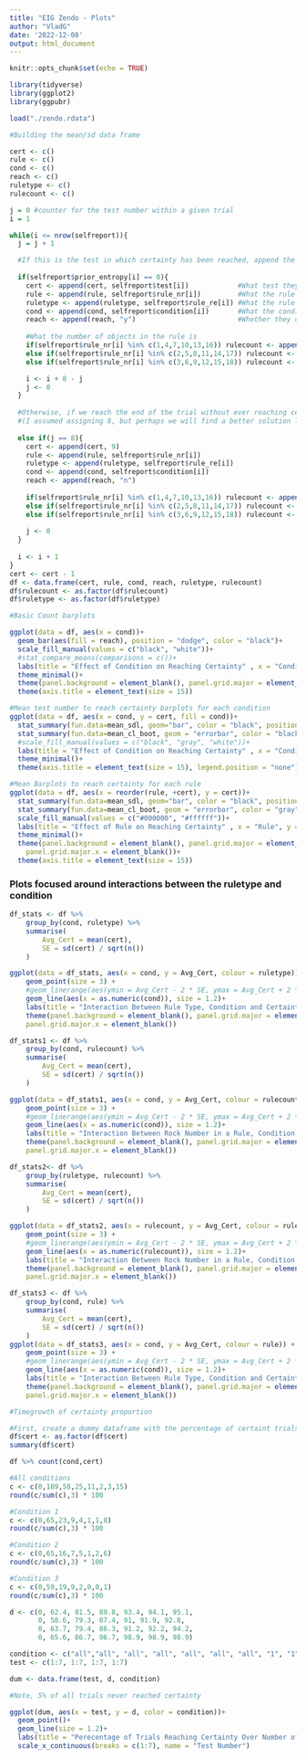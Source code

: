 ---
title: "EIG Zendo - Plots"
author: "VladG"
date: '2022-12-08'
output: html_document
---

  
```{r setup, include=FALSE}
knitr::opts_chunk$set(echo = TRUE)
```

```{r}
library(tidyverse)
library(ggplot2)
library(ggpubr)

load("./zendo.rdata")
```


```{r}
#Building the mean/sd data frame 

cert <- c()
rule <- c()
cond <- c()
reach <- c()
ruletype <- c()
rulecount <- c()

j = 0 #counter for the test number within a given trial
i = 1 

while(i <= nrow(selfreport)){
  j = j + 1

  #If this is the test in which certainty has been reached, append the information to our new dataframe and jump to the next trial
  
  if(selfreport$prior_entropy[i] == 0){ 
    cert <- append(cert, selfreport$test[i])            #What test they reached certainty on
    rule <- append(rule, selfreport$rule_nr[i])         #What the rule number is
    ruletype <- append(ruletype, selfreport$rule_re[i]) #What the rule type is
    cond <- append(cond, selfreport$condition[i])       #What the condition is
    reach <- append(reach, "y")                         #Whether they did finally reach certainty
    
    #What the number of objects in the rule is
    if(selfreport$rule_nr[i] %in% c(1,4,7,10,13,16)) rulecount <- append(rulecount, 1)
    else if(selfreport$rule_nr[i] %in% c(2,5,8,11,14,17)) rulecount <- append(rulecount, 2)
    else if(selfreport$rule_nr[i] %in% c(3,6,9,12,15,18)) rulecount <- append(rulecount, 3)

    i <- i + 8 - j 
    j <- 0
  }
  
  #Otherwise, if we reach the end of the trial without ever reaching certainty, do this 
  #(I assumed assigning 8, but perhaps we will find a better solution later)
  
  else if(j == 8){
    cert <- append(cert, 9)
    rule <- append(rule, selfreport$rule_nr[i])
    ruletype <- append(ruletype, selfreport$rule_re[i])
    cond <- append(cond, selfreport$condition[i])
    reach <- append(reach, "n")
    
    if(selfreport$rule_nr[i] %in% c(1,4,7,10,13,16)) rulecount <- append(rulecount, 1)
    else if(selfreport$rule_nr[i] %in% c(2,5,8,11,14,17)) rulecount <- append(rulecount, 2)
    else if(selfreport$rule_nr[i] %in% c(3,6,9,12,15,18)) rulecount <- append(rulecount, 3)
    
    j <- 0
  }
  
  i <- i + 1
}
cert <- cert - 1
df <- data.frame(cert, rule, cond, reach, ruletype, rulecount)
df$rulecount <- as.factor(df$rulecount)
df$ruletype <- as.factor(df$ruletype)
```

```{r}
#Basic Count barplots

ggplot(data = df, aes(x = cond))+
  geom_bar(aes(fill = reach), position = "dodge", color = "black")+
  scale_fill_manual(values = c("black", "white"))+
  #stat_compare_means(comparisons = c())+
  labs(title = "Effect of Condition on Reaching Certainty" , x = "Condition", y = "Nr. of Trials That Reached Certainty")+
  theme_minimal()+
  theme(panel.background = element_blank(), panel.grid.major = element_line(color = "#DAE1E7"), panel.grid.major.x = element_blank())+
  theme(axis.title = element_text(size = 15))
```

```{r}
#Mean test number to reach certainty barplots for each condition
ggplot(data = df, aes(x = cond, y = cert, fill = cond))+
  stat_summary(fun.data=mean_sdl, geom="bar", color = "black", position = position_dodge(width = 0.95))+
  stat_summary(fun.data=mean_cl_boot, geom = "errorbar", color = "black", position = position_dodge(width = 0.95), width = 0.3)+
  #scale_fill_manual(values = c("black", "gray", "white"))+
  labs(title = "Effect of Condition on Reaching Certainty" , x = "Condition", y = "Nr. of Trials to Reach Certainty")+
  theme_minimal()+
  theme(axis.title = element_text(size = 15), legend.position = "none")
```

```{r}
#Mean Barplots to reach certainty for each rule
ggplot(data = df, aes(x = reorder(rule, +cert), y = cert))+
  stat_summary(fun.data=mean_sdl, geom="bar", color = "black", position = position_dodge(width = 0.95))+
  stat_summary(fun.data=mean_cl_boot, geom = "errorbar", color = "gray", position = position_dodge(width = 0.95), width = 0.3)+
  scale_fill_manual(values = c("#000000", "#ffffff"))+
  labs(title = "Effect of Rule on Reaching Certainty" , x = "Rule", y = "Nr. of Trials to Reach Certainty")+
  theme_minimal()+
  theme(panel.background = element_blank(), panel.grid.major = element_line(color = "#DAE1E7"),
    panel.grid.major.x = element_blank())+
  theme(axis.title = element_text(size = 15))
```

### Plots focused around interactions between the ruletype and condition

```{r}
df_stats <- df %>% 
    group_by(cond, ruletype) %>%
    summarise(
        Avg_Cert = mean(cert), 
        SE = sd(cert) / sqrt(n())
    )

ggplot(data = df_stats, aes(x = cond, y = Avg_Cert, colour = ruletype)) +
    geom_point(size = 3) +
    #geom_linerange(aes(ymin = Avg_Cert - 2 * SE, ymax = Avg_Cert + 2 * SE), size = 1) + 
    geom_line(aes(x = as.numeric(cond)), size = 1.2)+
    labs(title = "Interaction Between Rule Type, Condition and Certainty" , x = "Condition", y = "Nr. of Trials to Reach Certainty", colour = "Type of Rule")+
    theme(panel.background = element_blank(), panel.grid.major = element_line(color = "#DAE1E7"),
    panel.grid.major.x = element_blank())
```

```{r}
df_stats1 <- df %>% 
    group_by(cond, rulecount) %>%
    summarise(
        Avg_Cert = mean(cert), 
        SE = sd(cert) / sqrt(n())
    )

ggplot(data = df_stats1, aes(x = cond, y = Avg_Cert, colour = rulecount)) +
    geom_point(size = 3) +
    #geom_linerange(aes(ymin = Avg_Cert - 2 * SE, ymax = Avg_Cert + 2 * SE), size = 1) + 
    geom_line(aes(x = as.numeric(cond)), size = 1.2)+
    labs(title = "Interaction Between Rock Number in a Rule, Condition and Certainty" , x = "Condition", y = "Nr. of Trials to Reach Certainty", colour = "Nr. of Rocks in the Rule")+
    theme(panel.background = element_blank(), panel.grid.major = element_line(color = "#DAE1E7"), 
    panel.grid.major.x = element_blank())
```

```{r}
df_stats2<- df %>% 
    group_by(ruletype, rulecount) %>%
    summarise(
        Avg_Cert = mean(cert), 
        SE = sd(cert) / sqrt(n())
    )

ggplot(data = df_stats2, aes(x = rulecount, y = Avg_Cert, colour = ruletype)) +
    geom_point(size = 3) +
    #geom_linerange(aes(ymin = Avg_Cert - 2 * SE, ymax = Avg_Cert + 2 * SE), size = 1) + 
    geom_line(aes(x = as.numeric(rulecount)), size = 1.2)+
    labs(title = "Interaction Between Rock Number in a Rule, Condition and Certainty" , x = "Nr. of Rocks in the Rule", y = "Nr. of Trials to Reach Certainty", colour = "Rule Type")+
    theme(panel.background = element_blank(), panel.grid.major = element_line(color = "#DAE1E7"), 
    panel.grid.major.x = element_blank())
```

```{r}
df_stats3 <- df %>% 
    group_by(cond, rule) %>%
    summarise(
        Avg_Cert = mean(cert), 
        SE = sd(cert) / sqrt(n())
    )
ggplot(data = df_stats3, aes(x = cond, y = Avg_Cert, colour = rule)) +
    geom_point(size = 3) +
    #geom_linerange(aes(ymin = Avg_Cert - 2 * SE, ymax = Avg_Cert + 2 * SE)) + 
    geom_line(aes(x = as.numeric(cond)), size = 1.2)+
    labs(title = "Interaction Between Rule Type, Condition and Certainty" , x = "Rule Type", y = "Nr. of Trials to Reach Certainty")+
    theme(panel.background = element_blank(), panel.grid.major = element_line(color = "#DAE1E7"),
    panel.grid.major.x = element_blank())
```


```{r}
#Timegrowth of certainty proportion

#First, create a dummy dataframe with the percentage of certaint trials for each number of tests bin 
df$cert <- as.factor(df$cert)
summary(df$cert)

df %>% count(cond,cert)

#All conditions
c <- c(0,189,58,25,11,2,3,15)
round(c/sum(c),3) * 100

#Condition 1
c <- c(0,65,23,9,4,1,1,8)
round(c/sum(c),3) * 100

#Condition 2
c <- c(0,65,16,7,5,1,2,6)
round(c/sum(c),3) * 100

#Condition 3
c <- c(0,59,19,9,2,0,0,1)
round(c/sum(c),3) * 100

d <- c(0, 62.4, 81.5, 89.8, 93.4, 94.1, 95.1, 
       0, 58.6, 79.3, 87.4, 91, 91.9, 92.8, 
       0, 63.7, 79.4, 86.3, 91.2, 92.2, 94.2, 
       0, 65.6, 86.7, 96.7, 98.9, 98.9, 98.9)

condition <- c("all","all", "all", "all", "all", "all", "all", "1", "1","1","1","1","1","1","2","2","2","2","2","2","2","3","3","3","3","3","3","3")
test <- c(1:7, 1:7, 1:7, 1:7)

dum <- data.frame(test, d, condition)

#Note, 5% of all trials never reached certainty 
```

```{r}
ggplot(dum, aes(x = test, y = d, color = condition))+
  geom_point()+
  geom_line(size = 1.2)+
  labs(title = "Perecentage of Trials Reaching Certainty Over Number of Tests", y = "Percentage of Trials that Have Reached Certainty")+
  scale_x_continuous(breaks = c(1:7), name = "Test Number")
```